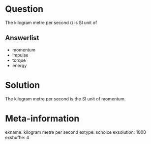 Question
========
The kilogram metre per second (\unit{\kg.\m \per \s}) is SI unit of

Answerlist
----------
* momentum
* impulse
* torque
* energy

Solution
========
The kilogram metre per second is the SI unit of momentum.

Meta-information
================
exname: kilogram metre per second
extype: schoice
exsolution: 1000
exshuffle: 4
